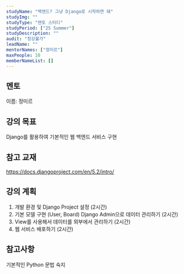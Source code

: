 ```yaml
---
studyName: "백엔드? 그냥 Django로 시작하면 돼"
studyImg: ""
studyType: "멘토 스터디"
studyPeriod: ["25 Summer"]
studyDescription: ""
audit: "청강불가"
leadName: ""
mentorNames: ["정미르"]
maxPeople: 10
memberNameList: []
---
```



## 멘토
이름: 정미르  

## 강의 목표
Django를 활용하여 기본적인 웹 백엔드 서비스 구현

## 참고 교재
https://docs.djangoproject.com/en/5.2/intro/

## 강의 계획
1. 개발 환경 및 Django Project 설정 (2시간)
2. 기본 모델 구현 (User, Board) Django Admin으로 데이터 관리하기 (2시간)
3. View를 사용해서 데이터를 외부에서 관리하기 (2시간)
4. 웹 서비스 배포하기 (2시간)


## 참고사항
기본적인 Python 문법 숙지